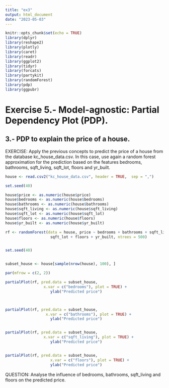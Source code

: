 ```yaml
---
title: "ex3"
output: html_document
date: "2023-05-03"
---
```


```r
knitr::opts_chunk$set(echo = TRUE)
library(dplyr)
library(reshape2)
library(plotly)
library(caret)
library(readr)
library(ggplot2)
library(tidyr)
library(forcats)
library(partykit)
library(randomForest)
library(pdp)
library(ggpubr)
```

# Exercise 5.- Model-agnostic: Partial Dependency Plot (PDP).


## 3.- PDP to explain the price of a house.

EXERCISE:
Apply the previous concepts to predict the price of a house from the database kc_house_data.csv. In this case, use again a random forest approximation for the prediction based on the features bedrooms, bathrooms, sqft_living, sqft_lot, floors and yr_built. 

```r
house <- read.csv2("kc_house_data.csv", header = TRUE,  sep = ",")

set.seed(40)

house$price <- as.numeric(house$price)
house$bedrooms <- as.numeric(house$bedrooms)
house$bathrooms <- as.numeric(house$bathrooms)
house$sqft_living <- as.numeric(house$sqft_living)
house$sqft_lot <- as.numeric(house$sqft_lot)
house$floors <- as.numeric(house$floors)
house$yr_built <- as.numeric(house$yr_built)

rf <- randomForest(data = house, price ~ bedrooms + bathrooms + sqft_living +
                    sqft_lot + floors + yr_built, ntrees = 500)



```


```r
set.seed(40)


subset_house <- house[sample(nrow(house), 100), ]

par(mfrow = c(2, 2))

partialPlot(rf, pred.data = subset_house,
                 x.var = c("bedrooms"), plot = TRUE) +
                    ylab("Predicted price")



partialPlot(rf, pred.data = subset_house,
                  x.var = c("bathrooms"), plot = TRUE) +
                    ylab("Predicted price")


partialPlot(rf, pred.data = subset_house,
                 x.var = c("sqft_living"), plot = TRUE) +
                    ylab("Predicted price")


partialPlot(rf, pred.data = subset_house,
                    x.var = c("floors"), plot = TRUE) +
                    ylab("Predicted price")
```

QUESTION:
Analyse the influence of bedrooms, bathrooms, sqft_living and floors on the predicted price.


